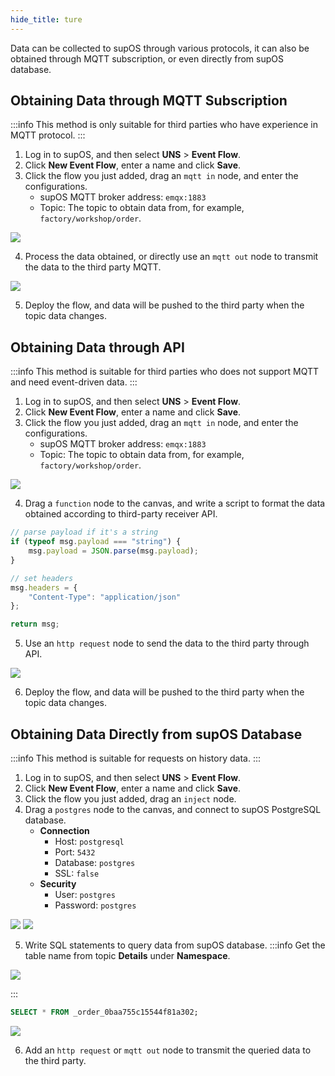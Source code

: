 ```yaml
---
hide_title: ture
---
```


Data can be collected to supOS through various protocols, it can also be obtained through MQTT subscription, or even directly from supOS database.


## Obtaining Data through MQTT Subscription
:::info
This method is only suitable for third parties who have experience in MQTT protocol.
:::
1. Log in to supOS, and then select **UNS** > **Event Flow**.
2. Click **New Event Flow**, enter a name and click **Save**.
3. Click the flow you just added, drag an `mqtt in` node, and enter the configurations.
    - supOS MQTT broker address: `emqx:1883`
    - Topic: The topic to obtain data from, for example, `factory/workshop/order`.

<img width={350} src="http://communityimage2.oss-cn-hangzhou.aliyuncs.com/151.png" />

4. Process the data obtained, or directly use an `mqtt out` node to transmit the data to the third party MQTT.

<img width={350} src="http://communityimage2.oss-cn-hangzhou.aliyuncs.com/152.png" />

5. Deploy the flow, and data will be pushed to the third party when the topic data changes.

## Obtaining Data through API
:::info
This method is suitable for third parties who does not support MQTT and need event-driven data.
:::
1. Log in to supOS, and then select **UNS** > **Event Flow**.
2. Click **New Event Flow**, enter a name and click **Save**.
3. Click the flow you just added, drag an `mqtt in` node, and enter the configurations.
    - supOS MQTT broker address: `emqx:1883`
    - Topic: The topic to obtain data from, for example, `factory/workshop/order`.
    
<img width={350} src="http://communityimage2.oss-cn-hangzhou.aliyuncs.com/151.png" />

4. Drag a `function` node to the canvas, and write a script to format the data obtained according to third-party receiver API.
```js
// parse payload if it's a string
if (typeof msg.payload === "string") {
    msg.payload = JSON.parse(msg.payload);
}

// set headers
msg.headers = {
    "Content-Type": "application/json"
};

return msg;
```
5. Use an `http request` node to send the data to the third party through API.

<img width={350} src="http://communityimage2.oss-cn-hangzhou.aliyuncs.com/153.png" />

6. Deploy the flow, and data will be pushed to the third party when the topic data changes.

## Obtaining Data Directly from supOS Database
:::info
This method is suitable for requests on history data.
:::
1. Log in to supOS, and then select **UNS** > **Event Flow**.
2. Click **New Event Flow**, enter a name and click **Save**.
3. Click the flow you just added, drag an `inject` node.
4. Drag a `postgres` node to the canvas, and connect to supOS PostgreSQL database.
    - **Connection**
        - Host: `postgresql`
        - Port: `5432`
        - Database: `postgres`
        - SSL: `false`
    - **Security**
        - User: `postgres`
        - Password: `postgres`

<img width={350} src="http://communityimage2.oss-cn-hangzhou.aliyuncs.com/154.png" />
<img width={350} src="http://communityimage2.oss-cn-hangzhou.aliyuncs.com/155.png" />

5. Write SQL statements to query data from supOS database.
:::info
Get the table name from topic **Details** under **Namespace**.

<img width={550} src="http://communityimage2.oss-cn-hangzhou.aliyuncs.com/157.png" />

:::
```sql
SELECT * FROM _order_0baa755c15544f81a302;
```

<img width={350} src="http://communityimage2.oss-cn-hangzhou.aliyuncs.com/156.png" />

6. Add an `http request` or `mqtt out` node to transmit the queried data to the third party.